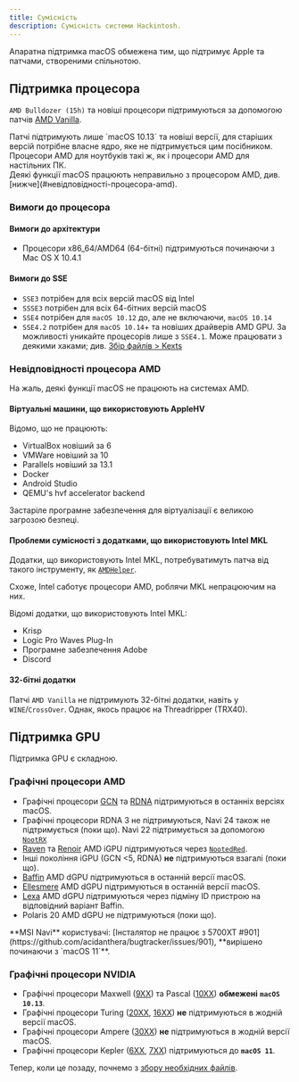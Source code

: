 ```yaml
---
title: Сумісність
description: Сумісність системи Hackintosh.
---
```



Апаратна підтримка macOS обмежена тим, що підтримує Apple та патчами, створеними спільнотою.

## Підтримка процесора

`AMD Bulldozer (15h)` та новіші процесори підтримуються за допомогою патчів [AMD Vanilla](https://github.com/AMD-OSX/AMD_Vanilla).

<Aside type="caution">
Патчі підтримують лише `macOS 10.13` та новіші версії, для старіших версій потрібне власне ядро, яке не підтримується цим посібником.
</Aside>

<Aside type="tip">
Процесори AMD для ноутбуків такі ж, як і процесори AMD для настільних ПК.
</Aside>

<Aside type="danger">
Деякі функції macOS працюють неправильно з процесором AMD, див. [нижче](#невідповідності-процесора-amd).
</Aside>

### Вимоги до процесора

#### Вимоги до архітектури

- Процесори x86_64/AMD64 (64-бітні) підтримуються починаючи з Mac OS X 10.4.1

#### Вимоги до SSE

- `SSE3` потрібен для всіх версій macOS від Intel
- `SSSE3` потрібен для всіх 64-бітних версій macOS
- `SSE4` потрібен для `macOS 10.12` до, але не включаючи, `macOS 10.14`
- `SSE4.2` потрібен для `macOS 10.14`+ та новіших драйверів AMD GPU. За можливості уникайте процесорів лише з `SSE4.1`. Може працювати з деякими хаками; див. [Збір файлів > Kexts](/uk/guides/hackintosh/gathering-files/kexts/)

### Невідповідності процесора AMD

На жаль, деякі функції macOS не працюють на системах AMD.

#### Віртуальні машини, що використовують AppleHV

Відомо, що не працюють:

- VirtualBox новіший за 6
- VMWare новіший за 10
- Parallels новіший за 13.1
- Docker
- Android Studio
- QEMU's hvf accelerator backend

<Aside type="danger">
Застаріле програмне забезпечення для віртуалізації є великою загрозою безпеці.
</Aside>

#### Проблеми сумісності з додатками, що використовують Intel MKL

Додатки, що використовують Intel MKL, потребуватимуть патча від такого інструменту, як [`AMDHelper`](https://github.com/alvindimas05/AMDHelper).

Схоже, Intel саботує процесори AMD, роблячи MKL непрацюючим на них.

Відомі додатки, що використовують Intel MKL:

- Krisp
- Logic Pro Waves Plug-In
- Програмне забезпечення Adobe
- Discord

#### 32-бітні додатки

Патчі `AMD Vanilla` не підтримують 32-бітні додатки, навіть у `WINE`/`CrossOver`. Однак, якось працює на Threadripper (TRX40).

## Підтримка GPU

Підтримка GPU є складною.

### Графічні процесори AMD

- Графічні процесори [GCN](https://en.wikipedia.org/wiki/Graphics_Core_Next) та [RDNA](<https://en.wikipedia.org/wiki/RDNA_(microarchitecture)>) підтримуються в останніх версіях macOS.
- Графічні процесори RDNA 3 не підтримуються, Navi 24 також не підтримується (поки що). Navi 22 підтримується за допомогою [`NootRX`](/uk/applehax/nootrx/)
- [Raven](https://www.techpowerup.com/gpu-specs/amd-raven.g816) та [Renoir](https://www.techpowerup.com/gpu-specs/amd-renoir.g1058) AMD iGPU підтримуються через [`NootedRed`](/uk/applehax/nootedred/).
- Інші покоління iGPU (GCN \<5, RDNA) **не** підтримуються взагалі (поки що).
- [Baffin](https://www.techpowerup.com/gpu-specs/amd-baffin.g796) AMD dGPU підтримуються в останній версії macOS.
- [Ellesmere](https://www.techpowerup.com/gpu-specs/amd-ellesmere.g795) AMD dGPU підтримуються в останній версії macOS.
- [Lexa](https://www.techpowerup.com/gpu-specs/amd-lexa.g806) AMD dGPU підтримуються через підміну ID пристрою на відповідний варіант Baffin.
- Polaris 20 AMD dGPU не підтримуються (поки що).

<Aside type="danger">
**MSI Navi** користувачі: [Інсталятор не працює з 5700XT #901](https://github.com/acidanthera/bugtracker/issues/901), **вирішено починаючи з `macOS 11`**.
</Aside>

### Графічні процесори NVIDIA

- Графічні процесори Maxwell ([9XX](https://en.wikipedia.org/wiki/GeForce_900_series)) та Pascal ([10XX](https://en.wikipedia.org/wiki/GeForce_10_series)) **обмежені** **`macOS 10.13`**.
- Графічні процесори Turing ([20XX](https://en.wikipedia.org/wiki/GeForce_20_series), [16XX](https://en.wikipedia.org/wiki/GeForce_16_series)) **не** підтримуються в жодній версії macOS.
- Графічні процесори Ampere ([30XX](https://en.wikipedia.org/wiki/GeForce_30_series)) **не** підтримуються в жодній версії macOS.
- Графічні процесори Kepler ([6XX](https://en.wikipedia.org/wiki/GeForce_600_series), [7XX](https://en.wikipedia.org/wiki/GeForce_700_series)) підтримуються до **`macOS 11`**.

Тепер, коли це позаду, почнемо з [збору необхідних файлів](/uk/guides/hackintosh/gathering-files/).
